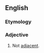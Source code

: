 ==English==
===Etymology===
{{prefix|non|adjacent|lang=en}}

===Adjective===
{{en-adj}}
# Not [[adjacent]].